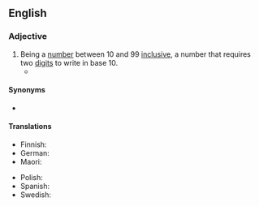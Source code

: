 ==English==

===Adjective===
{{en-adj|-|head=[[double]]-[[digit]]}}

# Being a [[number]] between 10 and 99 [[inclusive]], a number that requires two [[digit]]s to write in base 10.
#* {{quote-web
|en
|date=August 25, 2022
|last=Lee
|first=Yimou
|author2=Ben Blanchard
|title=Taiwan aims for big rise in defence spending amid escalating China tension
|editors=Himani Sarkar; Gerry Doyle
|archiveurl=https://archive.ph/iF6GQ
|archivedate=25 August 2022
|work={{w|Reuters}}
|section=Aerospace & Defense
|url=https://www.reuters.com/business/aerospace-defense/taiwan-proposes-129-on-year-rise-defence-spending-2023-2022-08-25/
|text=Taiwan proposed on Thursday $19 billion in defence spending for next year, a '''double-digit''' increase on 2022 that includes funds for new fighter jets, weeks after China staged large-scale military exercises around the island it views as its territory.}}

====Synonyms====
* {{l|en|double-figure}}

====Translations====
{{trans-top|between 10 and 99 inclusive}}
* Finnish: {{t|fi|kaksinumeroinen}}
* German: {{t+|de|zweistellig}}
* Maori: {{t|mi|matirua}}
{{trans-mid}}
* Polish: {{t+|pl|dwucyfrowy}}
* Spanish: {{t|es|[[de]] [[dos]] [[dígitos]]}}
* Swedish: {{t+|sv|tvåsiffrig}}
{{trans-bottom}}
